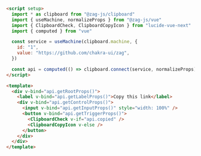 ```html
<script setup>
  import * as clipboard from "@zag-js/clipboard"
  import { useMachine, normalizeProps } from "@zag-js/vue"
  import { ClipboardCheck, ClipboardCopyIcon } from "lucide-vue-next"
  import { computed } from "vue"

  const service = useMachine(clipboard.machine, {
    id: "1",
    value: "https://github.com/chakra-ui/zag",
  })

  const api = computed(() => clipboard.connect(service, normalizeProps))
</script>

<template>
  <div v-bind="api.getRootProps()">
    <label v-bind="api.getLabelProps()">Copy this link</label>
    <div v-bind="api.getControlProps()">
      <input v-bind="api.getInputProps()" style="width: 100%" />
      <button v-bind="api.getTriggerProps()">
        <ClipboardCheck v-if="api.copied" />
        <ClipboardCopyIcon v-else />
      </button>
    </div>
  </div>
</template>
```
